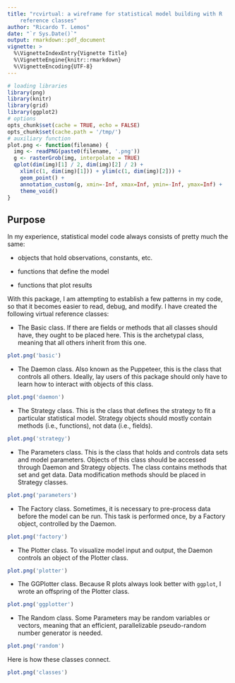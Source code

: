 ```yaml
---
title: "rcvirtual: a wireframe for statistical model building with R 
    reference classes"
author: "Ricardo T. Lemos"
date: "`r Sys.Date()`"
output: rmarkdown::pdf_document
vignette: >
  %\VignetteIndexEntry{Vignette Title}
  %\VignetteEngine{knitr::rmarkdown}
  %\VignetteEncoding{UTF-8}
---
```


```r
# loading libraries
library(png)
library(knitr)
library(grid)
library(ggplot2)
# options
opts_chunk$set(cache = TRUE, echo = FALSE)
opts_chunk$set(cache.path = '/tmp/')
# auxiliary function
plot.png <- function(filename) {
  img <- readPNG(paste0(filename, '.png'))
  g <- rasterGrob(img, interpolate = TRUE)
  qplot(dim(img)[1] / 2, dim(img)[2] / 2) + 
    xlim(c(1, dim(img)[1])) + ylim(c(1, dim(img)[2])) +
    geom_point() +
    annotation_custom(g, xmin=-Inf, xmax=Inf, ymin=-Inf, ymax=Inf) +
    theme_void()
}
```

## Purpose

In my experience, statistical model code always consists of pretty much the same:

- objects that hold observations, constants, etc.

- functions that define the model

- functions that plot results

With this package, I am attempting to establish a few patterns in my code, 
so that it becomes easier to read, debug, and modify. I have created the following
virtual reference classes:

- The Basic class. If there are fields or methods that all classes should have, they ought to be
placed here. This is the archetypal class, meaning that all others inherit from this one.

```r
plot.png('basic')
```

- The Daemon class. Also known as the Puppeteer, this is the class that controls all others.
Ideally, lay users of this package should only have to learn how to interact with objects
of this class.

```r
plot.png('daemon')
```

- The Strategy class. This is the class that defines the strategy to fit a particular statistical
model. Strategy objects should mostly contain methods (i.e., functions), not data (i.e., fields). 

```r
plot.png('strategy')
```

- The Parameters class. This is the class that holds and controls data sets and model parameters.
Objects of this class should be accessed through Daemon and Strategy objects. The class contains
methods that set and get data. Data modification methods should be placed in Strategy classes.

```r
plot.png('parameters')
```

- The Factory class. Sometimes, it is necessary to pre-process data before the model can be run.
This task is performed once, by a Factory object, controlled by the Daemon.

```r
plot.png('factory')
```

- The Plotter class. To visualize model input and output, the Daemon controls an object of the
Plotter class.

```r
plot.png('plotter')
```

- The GGPlotter class. Because R plots always look better with `ggplot`, I wrote an
offspring of the Plotter class.

```r
plot.png('ggplotter')
```

- The Random class. Some Parameters may be random variables or vectors, meaning that an efficient,
parallelizable pseudo-random number generator is needed. 

```r
plot.png('random')
```

Here is how these classes connect.

```r
plot.png('classes')
```


